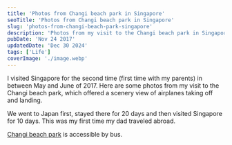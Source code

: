 ```yaml
---
title: 'Photos from Changi beach park in Singapore'
seoTitle: 'Photos from Changi beach park in Singapore'
slug: 'photos-from-changi-beach-park-singapore'
description: 'Photos from my visit to the Changi beach park in Singapore.'
pubDate: 'Nov 24 2017'
updatedDate: 'Dec 30 2024'
tags: ['Life']
coverImage: './image.webp'
---
```



I visited Singapore for the second time (first time with my parents) in between May and June of 2017. Here are some photos from my visit to the Changi beach park, which offered a scenery view of airplanes taking off and landing.

<R2Image imageKey='assets/photos-from-changi-beach-park-singapore-16c1638e-cd98-80ac-8b63-cd7cc7d773da.jpg' alt='0e56d-dsc_0733.jpg' />

<R2Image
	imageKey='assets/photos-from-changi-beach-park-singapore-16c1638e-cd98-8064-bb66-e774cab49c55.jpg'
	alt='1a145-img_20170620_174524_500.jpg'
/>

<R2Image imageKey='assets/photos-from-changi-beach-park-singapore-16c1638e-cd98-8072-a23e-c97e276b482e.jpg' alt='1e3ab-dsc_0743.jpg' />

<R2Image
	imageKey='assets/photos-from-changi-beach-park-singapore-16c1638e-cd98-80bf-ac21-dd522f0d669f.jpg'
	alt='9a0ac-img_20170620_174524_502.jpg'
/>

<R2Image imageKey='assets/photos-from-changi-beach-park-singapore-16c1638e-cd98-8000-80e1-efeb73014a16.jpg' alt='61b08-dsc_0695.jpg' />

<R2Image imageKey='assets/photos-from-changi-beach-park-singapore-16c1638e-cd98-806a-933e-fcced19862b9.jpg' alt='62e9b-dsc_0780.jpg' />

<R2Image imageKey='assets/photos-from-changi-beach-park-singapore-16c1638e-cd98-8040-bb80-cbabf4283287.jpg' alt='78e82-dsc_0732.jpg' />

<R2Image imageKey='assets/photos-from-changi-beach-park-singapore-16c1638e-cd98-801b-8cad-caa70831fac2.jpg' alt='99f4a-dsc_0708.jpg' />

<R2Image imageKey='assets/photos-from-changi-beach-park-singapore-16c1638e-cd98-80f1-a771-c2040939599c.jpg' alt='221ff-dsc_0735.jpg' />

<R2Image imageKey='assets/photos-from-changi-beach-park-singapore-16c1638e-cd98-8083-a83b-c00bce30251d.jpg' alt='911ce-dsc_0720.jpg' />

<R2Image imageKey='assets/photos-from-changi-beach-park-singapore-16c1638e-cd98-808b-83e6-d5d7fd28cc4e.jpg' alt='9442e-dsc_0697.jpg' />

<R2Image imageKey='assets/photos-from-changi-beach-park-singapore-16c1638e-cd98-8050-80bd-e2e76ab5be90.jpg' alt='10263-dsc_0750.jpg' />

<R2Image imageKey='assets/photos-from-changi-beach-park-singapore-16c1638e-cd98-8098-9432-fb4c9bcfd441.jpg' alt='20689-dsc_0700.jpg' />

<R2Image
	imageKey='assets/photos-from-changi-beach-park-singapore-16c1638e-cd98-8073-848c-dce1c15384f8.jpg'
	alt='27350-img_20170620_174524_484.jpg'
/>

<R2Image imageKey='assets/photos-from-changi-beach-park-singapore-16c1638e-cd98-8021-afa5-d14e524b028a.jpg' alt='66168-dsc_0738.jpg' />

<R2Image imageKey='assets/photos-from-changi-beach-park-singapore-16c1638e-cd98-80b1-9868-f3b543bbc627.jpg' alt='66193-dsc_0779.jpg' />

We went to Japan first, stayed there for 20 days and then visited Singapore for 10 days. This was my first time my dad traveled abroad.

[Changi beach park](https://www.google.com/maps/place/Changi+Beach+Park/@1.3912863,103.9905464,17z/data=!3m1!4b1!4m6!3m5!1s0x31da3c0b63da3653:0xe8220a55468c725c!8m2!3d1.3912863!4d103.9905464!16zL20vMGZqYmM1?hl=en&entry=ttu&g_ep=EgoyMDI0MTIxMS4wIKXMDSoASAFQAw%3D%3D) is accessible by bus.
